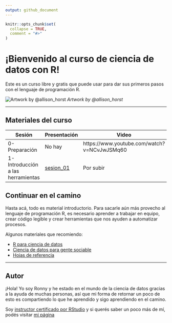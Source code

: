 ```yaml
---
output: github_document
---
```


<!-- README.md is generated from README.Rmd. Please edit that file -->

```r
knitr::opts_chunk$set(
  collapse = TRUE,
  comment = "#>"
)
```

# ¡Bienvenido al curso de ciencia de datos con R! 

<!-- badges: start -->
<!-- badges: end -->

Este es un curso libre y gratis que puede usar para dar sus primeros pasos
con el lenguaje de programación R.

![Artwork by @allison_horst](img/code_hero.jpg)
*Artwork by @allison_horst*

***

## Materiales del curso

| Sesión | Presentación | Video |
| ------ | ------------ | ----- |
| 0-Preparación | No hay | https://www.youtube.com/watch?v=NCvJwJSMq60 |
| 1- Introducción a las herramientas | [sesion_01](https://github.com/ronnyhdez/curso_ciencia_datos_r/blob/main/presentaciones/Introducci%C3%B3n%20al%20an%C3%A1lisis%20y%20manejo%20de%20datos%20con%20R.pdf) | Por subir |

## Continuar en el camino

Hasta acá, todo es material introductorio. Para sacarle aún más provecho al
lenguaje de programación R, es necesario aprender a trabajar en equipo,
crear código legible y crear herramientas que nos ayuden a automatizar 
procesos.

Algunos materiales que recomiendo:

 - [R para ciencia de datos](https://es.r4ds.hadley.nz/)
 - [Ciencia de datos para gente sociable](https://bitsandbricks.github.io/ciencia_de_datos_gente_sociable/)
 - [Hojas de referencia](https://www.rstudio.com/resources/cheatsheets/)

***

## Autor

¡Hola! Yo soy Ronny y he estado en el mundo de la ciencia de datos gracias
a la ayuda de muchas personas, así que mi forma de retornar un poco de esto
es compartiendo lo que he aprendido y sigo aprendiendo en el camino.

Soy [instructor certificado por RStudio](https://education.rstudio.com/trainers/people/hernandez+ronny/) y
si querés saber un poco más de mí, podés visitar [mi página](http://ronnyhdez.rbind.io/) 





